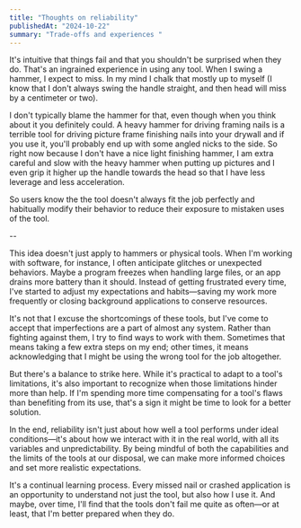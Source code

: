```yaml
---
title: "Thoughts on reliability"
publishedAt: "2024-10-22"
summary: "Trade-offs and experiences "
---
```


It's intuitive that things fail and that you shouldn't be surprised when they
do. That's an ingrained experience in using any tool. When I swing a hammer, I
expect to miss. In my mind I chalk that mostly up to myself (I know that I
don't always swing the handle straight, and then head will miss by a centimeter
or two).

I don't typically blame the hammer for that, even though when you think about
it you definitely could. A heavy hammer for driving framing nails is a terrible
tool for driving picture frame finishing nails into your drywall and if you use
it, you'll probably end up with some angled nicks to the side. So right now
because I don't have a nice light finishing hammer, I am extra careful and slow
with the heavy hammer when putting up pictures and I even grip it higher up the
handle towards the head so that I have less leverage and less acceleration.

So users know the the tool doesn't always fit the job perfectly and habitually
modify their behavior to reduce their exposure to mistaken uses of the tool.

--

This idea doesn't just apply to hammers or physical tools. When I'm working
with software, for instance, I often anticipate glitches or unexpected
behaviors. Maybe a program freezes when handling large files, or an app drains
more battery than it should. Instead of getting frustrated every time, I've
started to adjust my expectations and habits—saving my work more frequently or
closing background applications to conserve resources.

It's not that I excuse the shortcomings of these tools, but I've come to accept
that imperfections are a part of almost any system. Rather than fighting
against them, I try to find ways to work with them. Sometimes that means taking
a few extra steps on my end; other times, it means acknowledging that I might
be using the wrong tool for the job altogether.

But there's a balance to strike here. While it's practical to adapt to a tool's
limitations, it's also important to recognize when those limitations hinder
more than help. If I'm spending more time compensating for a tool's flaws than
benefiting from its use, that's a sign it might be time to look for a better
solution.

In the end, reliability isn't just about how well a tool performs under ideal
conditions—it's about how we interact with it in the real world, with all its
variables and unpredictability. By being mindful of both the capabilities and
the limits of the tools at our disposal, we can make more informed choices and
set more realistic expectations.

It's a continual learning process. Every missed nail or crashed application is
an opportunity to understand not just the tool, but also how I use it. And
maybe, over time, I'll find that the tools don't fail me quite as often—or at
least, that I'm better prepared when they do.

